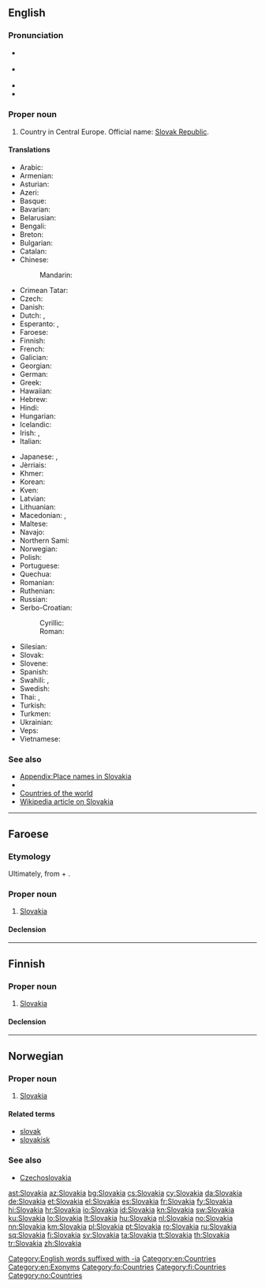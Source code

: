 {{also|slovakia|Slovákia|Slóvakía|Šlovakia}}
==English==

{{wikipedia}}

===Pronunciation===
* {{a|UK}} {{IPA|/sləʊˈvæ.ki.ə/|/sləʊˈvɑː.ki.ə/|lang=en}}
* {{a|US}} {{IPA|/sloʊˈvɑ.ki.ə/|/sloʊˈvæ.ki.ə/|lang=en}}
* {{audio|en-us-Slovakia.ogg|Audio (US)|lang=en}}
* {{rhymes|ækiə|ɑːkiə|lang=en}}

===Proper noun===
{{en-proper noun}}

# Country in Central Europe. Official name: [[Slovak Republic]].

====Translations====
{{trans-top|Slovakia}}
* Arabic: {{t|ar|سلوفاكيا|f|tr=slufaakiya|sc=Arab}}
* Armenian: {{t|hy|Սլովակիա|tr=Slovakia|sc=Armn}}
* Asturian: {{t+|ast|Eslovaquia|f}}
* Azeri: {{t+|az|Slovakiya}}
* Basque: {{t+|eu|Eslovakia}}
* Bavarian: {{t|bar|Slowàkai}}
* Belarusian: {{t|be|Славакія|f|tr=Slavákija|sc=Cyrl}}
* Bengali: {{t|bn|স্লোভাকিয়া|sc=Beng}}
* Breton: {{t|br|Slovakia}}
* Bulgarian: {{t+|bg|Словакия|f|tr=Slovákija|sc=Cyrl}}
* Catalan: {{t+|ca|Eslovàquia|f}}
* Chinese:
*: Mandarin: {{t+|cmn|斯洛伐克|tr=Sīluòfákè|sc=Hani}}
* Crimean Tatar: {{t|crh|Slovakiya}}
* Czech: {{t+|cs|Slovensko|n}}
* Danish: {{t+|da|Slovakiet}}
* Dutch: {{t+|nl|Slowakije}}, {{t|nl|Slovakije}}
* Esperanto: {{t|eo|Slovakio}}, {{t|eo|Slovakujo}}
* Faroese: {{t|fo|Slovakia|f|n}}
* Finnish: {{t+|fi|Slovakia}}
* French: {{t+|fr|Slovaquie|f}}
* Galician: {{t+|gl|Eslovaquia|f}}
* Georgian: {{t|ka|სლოვაკეთი|sc=Geor}}
* German: {{t+|de|Slowakei|f}}
* Greek: {{t+|el|Σλοβακία|f|tr=Slovakía|sc=Grek}}
* Hawaiian: {{t|haw|Solowakia}}
* Hebrew: {{t+|he|סלובקיה|sc=Hebr}}
* Hindi: {{t+|hi|स्लोवाकिया|tr=slōvākiyā|sc=Deva}}
* Hungarian: {{t+|hu|Szlovákia}}
* Icelandic: {{t+|is|Slóvakía|f}}
* Irish: {{t|ga|Slóvaic|f|alt=An tSlóvaic}}, {{t|ga|Poblacht na Slóvaice|f}}
* Italian: {{t+|it|Slovacchia}}
{{trans-mid}}
* Japanese: {{t+|ja|スロヴァキア|tr=Surovakia}}, {{t+|ja|スロバキア|tr=Surobakia}}
* Jèrriais: {{t|roa-jer|Slovaquie|f}}
* Khmer: {{t|km|ស្លូវ៉ាគី|tr=slo var ki|sc=Khmr}}
* Korean: {{t+|ko|슬로바키아|tr=Seullobakia|sc=Hang}}
* Kven: {{t|fkv|Slovakia}}
* Latvian: {{t+|lv|Slovākija|f}}
* Lithuanian: {{t+|lt|Slovakija|f}}
* Macedonian: {{t+|mk|Словачка|f|tr=Slovačka|sc=Cyrl}}, {{t|mk|Словакија|f|tr=Slovákija|sc=Cyrl}}
* Maltese: {{t|mt|Slovakja|alt=is-Slovakja}}
* Navajo: {{t|nv|Słóbaʼ bikéyah}}
* Northern Sami: {{t|se|Šlovakia}}
* Norwegian: {{t+|no|Slovakia}}
* Polish: {{t+|pl|Słowacja|f}}
* Portuguese: {{t+|pt|Eslováquia}}
* Quechua: {{t|qu|Isluwakya}}
* Romanian: {{t+|ro|Slovacia|f}}
* Ruthenian: {{t|uk|Словеньско|n|tr=Slovéns'ko|sc=Cyrl}}
* Russian: {{t+|ru|Словакия|f|tr=Slovákija|sc=Cyrl}}
* Serbo-Croatian:
*: Cyrillic: {{t|sh|Сло̀ва̄чка|f|sc=Cyrl}}
*: Roman: {{t|sh|Slòvāčkā|f}}
* Silesian: {{t|szl|Słowacyjo|f}}
* Slovak: {{t+|sk|Slovensko|n}}
* Slovene: {{t|sl|Slováška|f}}
* Spanish: {{t+|es|Eslovaquia|f}}
* Swahili: {{t+|sw|Slovakia}}, {{t|sw|Uslovaki}}
* Swedish: {{t+|sv|Slovakien}}
* Thai: {{t|th|ประเทศสโลวาเกีย|tr=bpràtâyt sàlŏwaagia|sc=Thai}}, {{t+|th|สโลวาเกีย|tr=sàlŏwaagia|sc=Thai}}
* Turkish: {{t+|tr|Slovakya}}
* Turkmen: {{t|tk|Slowakiýa}}
* Ukrainian: {{t+|uk|Словаччина|f|tr=Slováččyna|sc=Cyrl}}
* Veps: {{t|vep|Slovakii}}
* Vietnamese: {{t|vi|Slovakia}}
{{trans-bottom}}

===See also===
* [[Appendix:Place names in Slovakia]]
* {{list:countries of Europe/en}}
* [[Appendix:Countries of the world|Countries of the world]]
* [[w:Slovakia|Wikipedia article on Slovakia]]

[[Category:English words suffixed with -ia]]
[[Category:en:Countries]]
[[Category:en:Exonyms]]

----

==Faroese==
{{wikipedia|lang=fo}}

===Etymology===
Ultimately, from {{etyl|sk|fo}} {{term|Slovák|lang=sk}} + {{term|-ia|lang=fo}}.

===Proper noun===
{{head|fo|proper noun|g=n}}

# [[#English|Slovakia]]

====Declension====
{{fo-decl-proper-noun-s-indef|Slovakia|Slovakia|Slovakia|Slovakia}}

[[Category:fo:Countries]]

----

==Finnish==
{{wikipedia|lang=fi}}

===Proper noun===
{{fi-proper noun}}

# [[#English|Slovakia]]

====Declension====
{{fi-decl-kulkija|n=sg|Slovaki|a}}

[[Category:fi:Countries]]

----

==Norwegian==

===Proper noun===
{{head|no|proper noun}}

# [[#English|Slovakia]]

====Related terms====
* [[slovak]]
* [[slovakisk]]

===See also===
* [[Czechoslovakia]]

[[Category:no:Countries]]

[[ast:Slovakia]]
[[az:Slovakia]]
[[bg:Slovakia]]
[[cs:Slovakia]]
[[cy:Slovakia]]
[[da:Slovakia]]
[[de:Slovakia]]
[[et:Slovakia]]
[[el:Slovakia]]
[[es:Slovakia]]
[[fr:Slovakia]]
[[fy:Slovakia]]
[[hi:Slovakia]]
[[hr:Slovakia]]
[[io:Slovakia]]
[[id:Slovakia]]
[[kn:Slovakia]]
[[sw:Slovakia]]
[[ku:Slovakia]]
[[lo:Slovakia]]
[[lt:Slovakia]]
[[hu:Slovakia]]
[[nl:Slovakia]]
[[no:Slovakia]]
[[nn:Slovakia]]
[[km:Slovakia]]
[[pl:Slovakia]]
[[pt:Slovakia]]
[[ro:Slovakia]]
[[ru:Slovakia]]
[[sq:Slovakia]]
[[fi:Slovakia]]
[[sv:Slovakia]]
[[ta:Slovakia]]
[[tt:Slovakia]]
[[th:Slovakia]]
[[tr:Slovakia]]
[[zh:Slovakia]]